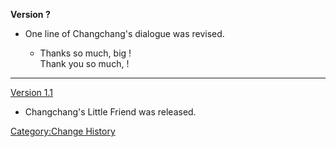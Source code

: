 '''Version ?'''
*One line of Changchang's dialogue was revised.
**{{Color|Old:}} Thanks so much, big {{MC|brother|sister|mc=1}}!<br />{{Color|New:}} Thank you so much, {{MC|Sir|Ma'am|mc=1}}!
----
[[Version 1.1]]
*Changchang's Little Friend was released.
<noinclude>[[Category:Change History]]</noinclude>